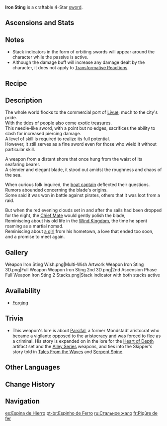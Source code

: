 {{Weapon Infobox
|id             = 11407
|image          = <gallery>
Weapon Iron Sting.png|Base
Weapon Iron Sting 2nd.png|2nd Ascension
</gallery>
|type           = Sword
|releaseDate    = 2020-09-28
|rarity         = 4
|base_atk       = 42
|2nd_stat_type  = Elemental Mastery
|2nd_stat       = 36
|passive        = Infusion Stinger
|effect         = Dealing {{Color|Black|Elemental DMG}} increases all DMG by (var1)% for 6s. Max 2 stacks. Can only occur once every 1s.
|eff_rank1_var1 = 6
|eff_rank2_var1 = 7.5
|eff_rank3_var1 = 9
|eff_rank4_var1 = 10.5
|eff_rank5_var1 = 12
|eff_att1       = DMG Bonus
|obtain         = Forging
|series         = Infusion
}}
{{Description|An exotic long-bladed rapier that somehow found its way into Liyue via foreign traders. It is light, agile, and sharp.}}
'''Iron Sting''' is a craftable 4-Star [[sword]].

==Ascensions and Stats==
{{Weapon Ascensions and Stats
|ascendMat1 = Grain of Aerosiderite
|ascendMat2 = Piece of Aerosiderite
|ascendMat3 = Bit of Aerosiderite
|ascendMat4 = Chunk of Aerosiderite
|bossMat1   = Fragile Bone Shard
|bossMat2   = Sturdy Bone Shard
|bossMat3   = Fossilized Bone Shard
|commonMat1 = Whopperflower Nectar
|commonMat2 = Shimmering Nectar
|commonMat3 = Energy Nectar
}}

==Notes==
* Stack indicators in the form of orbiting swords will appear around the character while the passive is active.
* Although the damage buff will increase any damage dealt by the character, it does not apply to [[Transformative Reactions]].

==Recipe==
{{Recipe
|type = Forging
|Northlander Sword Billet = 1
|Crystal Chunk = 50
|White Iron Chunk = 50
|Mora = 500
|time = 10s
|sort = Northlander Sword Billet,Crystal Chunk,White Iron Chunk,Mora
}}

==Description==
The whole world flocks to the commercial port of [[Liyue]], much to the city's pride.<br />
With the tides of people also come exotic treasures.<br />
This needle-like sword, with a point but no edges, sacrifices the ability to slash for increased piercing damage.<br />
A level of skill is required to realize its full potential.<br />
However, it still serves as a fine sword even for those who wield it without particular skill.

A weapon from a distant shore that once hung from the waist of its seafaring bearer.<br />
A slender and elegant blade, it stood out amidst the roughness and chaos of the sea.

When curious folk inquired, the [[Skipper|boat captain]] deflected their questions. Rumors abounded concerning the blade's origins.<br />
Some said it was won in battle against pirates, others that it was loot from a raid.

But when the red evening clouds set in and after the sails had been dropped for the night, the [[Parsifal|Chief Mate]] would gently polish the blade,<br />
Reminiscing about his old life in the [[Mondstadt|Wind Kingdom]], the time he spent roaming as a martial nomad.<br />
Reminiscing about [[Blue-Eyed Spear Witch|a girl]] from his hometown, a love that ended too soon, and a promise to meet again.

==Gallery==
<gallery hideaddbutton="true" captionalign="center">
Weapon Iron Sting Wish.png|Multi-Wish Artwork
Weapon Iron Sting 3D.png|Full Weapon
Weapon Iron Sting 2nd 3D.png|2nd Ascension Phase Full Weapon
Iron Sting 2 Stacks.png|Stack indicator with both stacks active
</gallery>

==Availability==
* [[Forging]]

==Trivia==
* This weapon's lore is about [[Parsifal]], a former Mondstadt aristocrat who became a vigilante opposed to the aristocracy and was forced to flee as a criminal. His story is expanded on in the lore for the [[Heart of Depth]] artifact set and the [[Alley Series]] weapons, and ties into the Skipper's story told in [[Tales From the Waves]] and [[Serpent Spine]].

==Other Languages==
{{Other Languages
|en      = Iron Sting
|zhs     = 铁蜂刺
|zhs_rm  = Tiě fēngcì
|zht     = 鐵蜂刺
|zht_rm  = Tiě fēngcì
|zh_tl   = Iron Sting
|ja      = 鉄蜂の刺し
|ja_rm   = Tetsuhou no Sashi
|ja_tl   = Pierce of Iron Sting
|ko      = 강철 벌침
|ko_rm   = Gangcheol beolchim
|ko_tl   = Iron Sting
|es      = Espina de Hierro
|es_tl   = Iron Thorn
|fr      = Piqûre de fer
|fr_tl   = Iron Sting
|ru      = Стальное жало
|ru_tl   = Steel Sting
|th      = Iron Sting
|vi      = Thiết Phong Kích
|vi_tl   = Iron Wind Halberd
|de      = Eisenstich
|de_tl   = Iron Sting
|id      = Iron Sting
|pt      = Espinho de Ferro
|pt_tl   = Iron Thorn
}}

==Change History==
{{Change History|1.0}}

==Navigation==
{{Weapons by Series Navbox|series=Infusion}}
{{Weapon Navbox|type=Swords}}

[[es:Espina de Hierro]]
[[pt-br:Espinho de Ferro]]
[[ru:Стальное жало]]
[[fr:Piqûre de fer]]